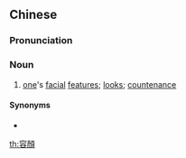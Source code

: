 {{also|容颜}}
==Chinese==
{{zh-forms|s=容颜}}

===Pronunciation===
{{zh-pron
|m=róngyán
|cat=n
}}

===Noun===
{{zh-noun}}

# [[one]]'s [[facial]] [[feature]]s; [[looks]]; [[countenance]]

====Synonyms====
* {{zh-l|容貌}}

[[th:容顏]]